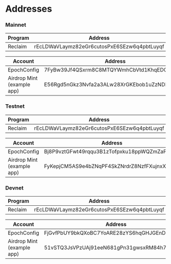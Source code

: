 # Addresses

### Mainnet

| Program | Address                                     |
| ------- | ------------------------------------------- |
| Reclaim | rEcLDWaVLaymz82eGr6cutosPxE6SEzw6q4pbtLuyqf |

| Account                    | Address                                      |
| -------------------------- | -------------------------------------------- |
| EpochConfig                | 7FyBw39Jf4QSxrm8C8MTQYWmhCbVtd1KhqEDCZLbJpf  |
| Airdrop Mint (example app) | E56Rgd5nGkz3Nvfa2a3ALw28XrGKEbob1uZzNDDVrMdm |

### Testnet

| Program | Address                                     |
| ------- | ------------------------------------------- |
| Reclaim | rEcLDWaVLaymz82eGr6cutosPxE6SEzw6q4pbtLuyqf |

| Account                    | Address                                      |
| -------------------------- | -------------------------------------------- |
| EpochConfig                | Bj8P9vztGFwt49rqqu3B1zTofpxku18ppWQZmZaPdXgV |
| Airdrop Mint (example app) | FyKepjCM5AS9e4bZNqPF4SkZNrdrZ8NzfFXujnxXMvy9 |

### Devnet

| Program | Address                                     |
| ------- | ------------------------------------------- |
| Reclaim | rEcLDWaVLaymz82eGr6cutosPxE6SEzw6q4pbtLuyqf |

| Account                    | Address                                      |
| -------------------------- | -------------------------------------------- |
| EpochConfig                | FjGvfPbUY9bkQXoBC7YoARE28zYS6hqGHJGEnDWSJ7Sn |
| Airdrop Mint (example app) | 51vSTQ3JsVPzUAj91eeN681gPn31gwsxRM84h76FAKNW |
